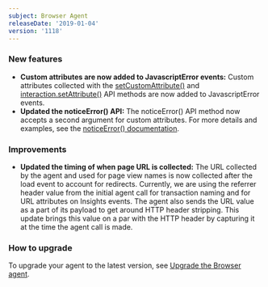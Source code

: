 ```yaml
---
subject: Browser Agent
releaseDate: '2019-01-04'
version: '1118'
---
```


### New features

* **Custom attributes are now added to JavascriptError events:** Custom attributes collected with the [setCustomAttribute()](https://docs.newrelic.com/docs/browser/new-relic-browser/browser-agent-spa-api/set-custom-attribute) and [interaction.setAttribute()](https://docs.newrelic.com/docs/browser/new-relic-browser/browser-agent-spa-api/spa-set-attribute) API methods are now added to JavascriptError events.
* **Updated the noticeError() API:** The noticeError() API method now accepts a second argument for custom attributes. For more details and examples, see the [noticeError() documentation](https://docs.newrelic.com/docs/browser/new-relic-browser/browser-agent-spa-api/notice-error).

### Improvements

* **Updated the timing of when page URL is collected:** The URL collected by the agent and used for page view names is now collected after the load event to account for redirects. Currently, we are using the referrer header value from the initial agent call for transaction naming and for URL attributes on Insights events. The agent also sends the URL value as a part of its payload to get around HTTP header stripping. This update brings this value on a par with the HTTP header by capturing it at the time the agent call is made.

### How to upgrade

To upgrade your agent to the latest version, see [Upgrade the Browser agent](https://docs.newrelic.com/docs/browser/new-relic-browser/installation-configuration/upgrade-browser-agent).
